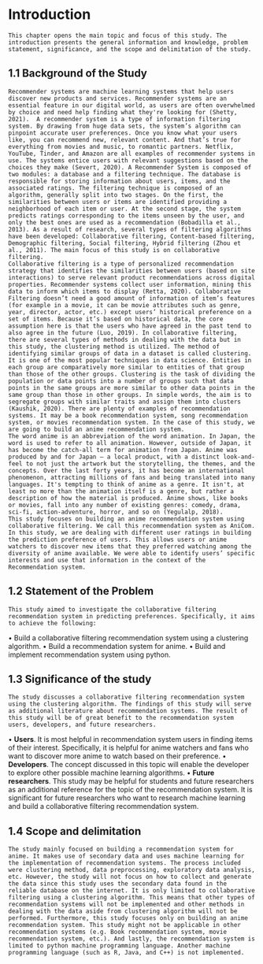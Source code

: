 # Introduction

    This chapter opens the main topic and focus of this study. The introduction presents the general information and knowledge, problem statement, significance, and the scope and delimitation of the study.
    
## 1.1	Background of the Study
    Recommender systems are machine learning systems that help users discover new products and services. Recommender systems are an essential feature in our digital world, as users are often overwhelmed by choice and need help finding what they're looking for (Shetty, 2021).  A recommender system is a type of information filtering system. By drawing from huge data sets, the system’s algorithm can pinpoint accurate user preferences. Once you know what your users like, you can recommend new, relevant content. And that’s true for everything from movies and music, to romantic partners. Netflix, YouTube, Tinder, and Amazon are all examples of recommender systems in use. The systems entice users with relevant suggestions based on the choices they make (Severt, 2020). A Recommender System is composed of two modules: a database and a filtering technique. The database is responsible for storing information about users, items, and the associated ratings. The filtering technique is composed of an algorithm, generally split into two stages. On the first, the similarities between users or items are identified providing a neighborhood of each item or user. At the second stage, the system predicts ratings corresponding to the items unseen by the user, and only the best ones are used as a recommendation (Bobadilla et al., 2013). As a result of research, several types of filtering algorithms have been developed: Collaborative filtering, Content-based filtering, Demographic filtering, Social filtering, Hybrid filtering (Zhou et al., 2011). The main focus of this study is on collaborative filtering.
    Collaborative filtering is a type of personalized recommendation strategy that identifies the similarities between users (based on site interactions) to serve relevant product recommendations across digital properties. Recommender systems collect user information, mining this data to inform which items to display (Retta, 2020). Collaborative Filtering doesn’t need a good amount of information of item’s features (for example in a movie, it can be movie attributes such as genre, year, director, actor, etc.) except users’ historical preference on a set of items. Because it’s based on historical data, the core assumption here is that the users who have agreed in the past tend to also agree in the future (Luo, 2019). In collaborative filtering, there are several types of methods in dealing with the data but in this study, the clustering method is utilized. The method of identifying similar groups of data in a dataset is called clustering. It is one of the most popular techniques in data science. Entities in each group are comparatively more similar to entities of that group than those of the other groups. Clustering is the task of dividing the population or data points into a number of groups such that data points in the same groups are more similar to other data points in the same group than those in other groups. In simple words, the aim is to segregate groups with similar traits and assign them into clusters (Kaushik, 2020). There are plenty of examples of recommendation systems. It may be a book recommendation system, song recommendation system, or movies recommendation system. In the case of this study, we are going to build an anime recommendation system.
    The word anime is an abbreviation of the word animation. In Japan, the word is used to refer to all animation. However, outside of Japan, it has become the catch-all term for animation from Japan. Anime was produced by and for Japan — a local product, with a distinct look-and-feel to not just the artwork but the storytelling, the themes, and the concepts. Over the last forty years, it has become an international phenomenon, attracting millions of fans and being translated into many languages. It's tempting to think of anime as a genre. It isn't, at least no more than the animation itself is a genre, but rather a description of how the material is produced. Anime shows, like books or movies, fall into any number of existing genres: comedy, drama, sci-fi, action-adventure, horror, and so on (Yegulalp, 2018).
    This study focuses on building an anime recommendation system using collaborative filtering. We call this recommendation system as AniCom. In this study, we are dealing with different user ratings in building the prediction preference of users. This allows users or anime watchers to discover new items that they preferred watching among the diversity of anime available. We were able to identify users’ specific interests and use that information in the context of the Recommendation system.
    
## 1.2	Statement of the Problem
    This study aimed to investigate the collaborative filtering recommendation system in predicting preferences. Specifically, it aims to achieve the following:
•	Build a collaborative filtering recommendation system using a clustering algorithm.
•	Build a recommendation system for anime.
•	Build and implement recommendation system using python.

## 1.3	Significance of the study
    The study discusses a collaborative filtering recommendation system using the clustering algorithm. The findings of this study will serve as additional literature about recommendation systems. The result of this study will be of great benefit to the recommendation system users, developers, and future researchers.
•	**Users**. It is most helpful in recommendation system users in finding items of their interest. Specifically, it is helpful for anime watchers and fans who want to discover more anime to watch based on their preference.
•	**Developers**. The concept discussed in this topic will enable the developer to explore other possible machine learning algorithms. 
•	**Future researchers**. This study may be helpful for students and future researchers as an additional reference for the topic of the recommendation system. It is significant for future researchers who want to research machine learning and build a collaborative filtering recommendation system.

## 1.4	Scope and delimitation
    The study mainly focused on building a recommendation system for anime. It makes use of secondary data and uses machine learning for the implementation of recommendation systems. The process included were clustering method, data preprocessing, exploratory data analysis, etc. However, the study will not focus on how to collect and generate the data since this study uses the secondary data found in the reliable database on the internet. It is only limited to collaborative filtering using a clustering algorithm. This means that other types of recommendation systems will not be implemented and other methods in dealing with the data aside from clustering algorithm will not be performed. Furthermore, this study focuses only on building an anime recommendation system. This study might not be applicable in other recommendation systems (e.g. Book recommendation system, movie recommendation system, etc.). And lastly, the recommendation system is limited to python machine programming language. Another machine programming language (such as R, Java, and C++) is not implemented.



